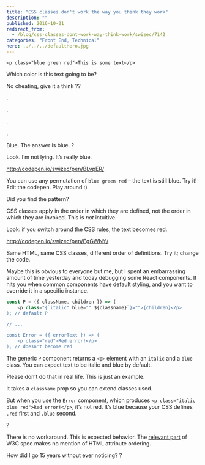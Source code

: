 ```yaml
---
title: "CSS classes don't work the way you think they work"
description: ""
published: 2016-10-21
redirect_from:
  - /blog/css-classes-dont-work-way-think-work/swizec/7142
categories: "Front End, Technical"
hero: ../../../defaultHero.jpg
---
```


    <p class="blue green red">This is some text</p>

Which color is this text going to be?

No cheating, give it a think ??

.

.

.

.

Blue. The answer is blue. ?

Look. I’m not lying. It’s really blue.

http://codepen.io/swizec/pen/BLvpER/

You can use any permutation of `blue green red` – the text is still blue. Try it! Edit the codepen. Play around :)

Did you find the pattern?

CSS classes apply in the order in which they are defined, not the order in which they are invoked. This is _not_ intuitive.

Look: if you switch around the CSS rules, the text becomes red.

http://codepen.io/swizec/pen/EgGWNY/

Same HTML, same CSS classes, different order of definitions. Try it; change the code.

Maybe this is obvious to everyone but me, but I spent an embarrassing amount of time yesterday and today debugging some React components. It hits you when common components have default styling, and you want to override it in a specific instance.

```javascript
const P = ({ className, children }) => (
    <p class="{`italic" blue="" ${classname}`}="">{children}</p>
); // default P

// ...

const Error = ({ errorText }) => (
    <p class="red">Red error!</p>
); // doesn't become red
```

The generic `P` component returns a `<p>` element with an `italic` and a `blue` class. You can expect text to be italic and blue by default.

Please don’t do that in real life. This is just an example.

It takes a `className` prop so you can extend classes used.

But when you use the `Error` component, which produces `<p class="italic blue red">Red error!</p>`, it’s not red. It’s blue because your CSS defines `.red` first and `.blue` second.

?

There is no workaround. This is expected behavior. The [relevant part](https://www.w3.org/TR/selectors/#specificity) of W3C spec makes no mention of HTML attribute ordering.

How did I go 15 years without ever noticing? ?
